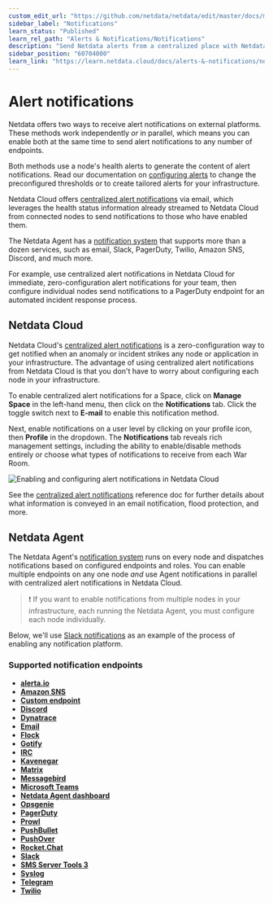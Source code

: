 ```yaml
---
custom_edit_url: "https://github.com/netdata/netdata/edit/master/docs/monitor/enable-notifications.md"
sidebar_label: "Notifications"
learn_status: "Published"
learn_rel_path: "Alerts & Notifications/Notifications"
description: "Send Netdata alerts from a centralized place with Netdata Cloud, or configure nodes individually, to enable incident response and faster resolution."
sidebar_position: "60704000"
learn_link: "https://learn.netdata.cloud/docs/alerts-&-notifications/notifications/notifications"
---
```



# Alert notifications

Netdata offers two ways to receive alert notifications on external platforms. These methods work independently _or_ in
parallel, which means you can enable both at the same time to send alert notifications to any number of endpoints.

Both methods use a node's health alerts to generate the content of alert notifications. Read our documentation on [configuring alerts](/docs/alerts-&-notifications/health-configuration-reference) to change the preconfigured thresholds or to create tailored alerts for your
infrastructure.

Netdata Cloud offers [centralized alert notifications](#netdata-cloud) via email, which leverages the health status
information already streamed to Netdata Cloud from connected nodes to send notifications to those who have enabled them.

The Netdata Agent has a [notification system](#netdata-agent) that supports more than a dozen services, such as email,
Slack, PagerDuty, Twilio, Amazon SNS, Discord, and much more.

For example, use centralized alert notifications in Netdata Cloud for immediate, zero-configuration alert notifications
for your team, then configure individual nodes send notifications to a PagerDuty endpoint for an automated incident
response process.

## Netdata Cloud

Netdata Cloud's [centralized alert
notifications](/docs/alerts-&-notifications/notifications/centralized-cloud-notifications/centralized-cloud-notifications-reference) is a zero-configuration way to
get notified when an anomaly or incident strikes any node or application in your infrastructure. The advantage of using
centralized alert notifications from Netdata Cloud is that you don't have to worry about configuring each node in your
infrastructure.

To enable centralized alert notifications for a Space, click on **Manage Space** in the left-hand menu, then click on
the **Notifications** tab. Click the toggle switch next to **E-mail** to enable this notification method.

Next, enable notifications on a user level by clicking on your profile icon, then **Profile** in the dropdown. The
**Notifications** tab reveals rich management settings, including the ability to enable/disable methods entirely or
choose what types of notifications to receive from each War Room.

![Enabling and configuring alert notifications in Netdata
Cloud](https://user-images.githubusercontent.com/1153921/101936280-93c50900-3b9d-11eb-9ba0-d6927fa872b7.gif)

See the [centralized alert notifications](/docs/alerts-&-notifications/notifications/centralized-cloud-notifications/centralized-cloud-notifications-reference)
reference doc for further details about what information is conveyed in an email notification, flood protection, and
more.

## Netdata Agent

The Netdata Agent's [notification system](/docs/alerts-&-notifications/notifications/agent-dispatched-notifications/agent-notifications-reference) runs on every node and dispatches
notifications based on configured endpoints and roles. You can enable multiple endpoints on any one node _and_ use Agent
notifications in parallel with centralized alert notifications in Netdata Cloud.

> ❗ If you want to enable notifications from multiple nodes in your infrastructure, each running the Netdata Agent, you
> must configure each node individually.

Below, we'll use [Slack notifications](#enable-slack-notifications) as an example of the process of enabling any
notification platform.

### Supported notification endpoints

-   [**alerta.io**](/docs/alerts-&-notifications/agent-dispatched-notifications/alerta)
-   [**Amazon SNS**](/docs/alerts-&-notifications/agent-dispatched-notifications/aws-sns)
-   [**Custom endpoint**](/docs/alerts-&-notifications/agent-dispatched-notifications/custom)
-   [**Discord**](/docs/alerts-&-notifications/agent-dispatched-notifications/discord)
-   [**Dynatrace**](/docs/alerts-&-notifications/agent-dispatched-notifications/dynatrace)
-   [**Email**](/docs/alerts-&-notifications/agent-dispatched-notifications/email)
-   [**Flock**](/docs/alerts-&-notifications/agent-dispatched-notifications/flock)
-   [**Gotify**](/docs/alerts-&-notifications/agent-dispatched-notifications/gotify)
-   [**IRC**](/docs/alerts-&-notifications/agent-dispatched-notifications/irc)
-   [**Kavenegar**](/docs/alerts-&-notifications/agent-dispatched-notifications/kavenegar)
-   [**Matrix**](/docs/alerts-&-notifications/agent-dispatched-notifications/matrix)
-   [**Messagebird**](/docs/alerts-&-notifications/agent-dispatched-notifications/messagebird)
-   [**Microsoft Teams**](/docs/alerts-&-notifications/agent-dispatched-notifications/microsoft-teams)
-   [**Netdata Agent dashboard**](https://github.com/netdata/netdata/blob/master/src/health/notifications/web/README.md)
-   [**Opsgenie**](/docs/alerts-&-notifications/agent-dispatched-notifications/opsgenie)
-   [**PagerDuty**](/docs/alerts-&-notifications/agent-dispatched-notifications/pagerduty)
-   [**Prowl**](/docs/alerts-&-notifications/agent-dispatched-notifications/prowl)
-   [**PushBullet**](/docs/alerts-&-notifications/agent-dispatched-notifications/pushbullet)
-   [**PushOver**](/docs/alerts-&-notifications/agent-dispatched-notifications/pushover)
-   [**Rocket.Chat**](/docs/alerts-&-notifications/agent-dispatched-notifications/rocketchat)
-   [**Slack**](/docs/alerts-&-notifications/agent-dispatched-notifications/slack)
-   [**SMS Server Tools 3**](/docs/alerts-&-notifications/agent-dispatched-notifications/sms)
-   [**Syslog**](/docs/alerts-&-notifications/agent-dispatched-notifications/syslog)
-   [**Telegram**](/docs/alerts-&-notifications/agent-dispatched-notifications/telegram)
-   [**Twilio**](/docs/alerts-&-notifications/agent-dispatched-notifications/twilio)


